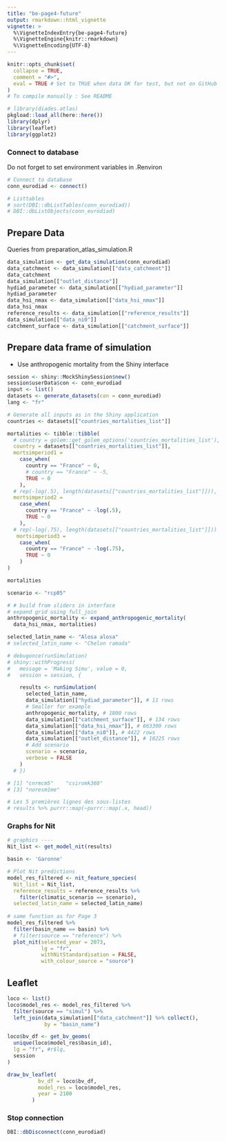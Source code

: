```yaml
---
title: "be-page4-future"
output: rmarkdown::html_vignette
vignette: >
  %\VignetteIndexEntry{be-page4-future}
  %\VignetteEngine{knitr::rmarkdown}
  %\VignetteEncoding{UTF-8}
---
```


```r
knitr::opts_chunk$set(
  collapse = TRUE,
  comment = "#>",
  eval = TRUE # Set to TRUE when data OK for test, but not on GitHub
)
# To compile manually : See README
```

```r
# library(diades.atlas)
pkgload::load_all(here::here())
library(dplyr)
library(leaflet)
library(ggplot2)
```

### Connect to database

Do not forget to set environment variables in .Renviron
```r
# Connect to database
conn_eurodiad <- connect()

# Listtables
# sort(DBI::dbListTables(conn_eurodiad))
# DBI::dbListObjects(conn_eurodiad)
```

## Prepare Data

Queries from preparation_atlas_simulation.R

```r
data_simulation <- get_data_simulation(conn_eurodiad)
data_catchment <- data_simulation[["data_catchment"]]
data_catchment
data_simulation[["outlet_distance"]]
hydiad_parameter <- data_simulation[["hydiad_parameter"]]
hydiad_parameter
data_hsi_nmax <- data_simulation[["data_hsi_nmax"]]
data_hsi_nmax
reference_results <- data_simulation[["reference_results"]]
data_simulation[["data_ni0"]]
catchment_surface <- data_simulation[["catchment_surface"]]
```

## Prepare data frame of simulation

- Use anthropogenic mortality from the Shiny interface

```r
session <- shiny::MockShinySession$new()
session$userData$con <- conn_eurodiad
input <- list()
datasets <- generate_datasets(con = conn_eurodiad)
lang <- "fr"

# Generate all inputs as in the Shiny application
countries <- datasets[["countries_mortalities_list"]]

mortalities <- tibble::tibble(
  # country = golem::get_golem_options('countries_mortalities_list'),
  country = datasets[["countries_mortalities_list"]],
  mortsimperiod1 = 
    case_when(
      country == "France" ~ 0,
      # country == "France" ~ -5,
      TRUE ~ 0
    ),
  # rep(-log(.5), length(datasets[["countries_mortalities_list"]])),
  mortsimperiod2 = 
    case_when(
      country == "France" ~ -log(.5),
      TRUE ~ 0
    ),
  # rep(-log(.75), length(datasets[["countries_mortalities_list"]]))
   mortsimperiod3 = 
    case_when(
      country == "France" ~ -log(.75),
      TRUE ~ 0
    )
)

mortalities

scenario <- "rcp85"

# # build from sliders in interface 
# expand grid using full_join
anthropogenic_mortality <- expand_anthropogenic_mortality(
  data_hsi_nmax, mortalities)

selected_latin_name <- "Alosa alosa"
# selected_latin_name <- "Chelon ramada"

# debugonce(runSimulation)
# shiny::withProgress(
#   message = 'Making Simu', value = 0, 
#   session = session, {

    results <- runSimulation(
      selected_latin_name, 
      data_simulation[["hydiad_parameter"]], # 11 rows
      # Smaller for example
      anthropogenic_mortality, # 1800 rows
      data_simulation[["catchment_surface"]], # 134 rows
      data_simulation[["data_hsi_nmax"]], # 663300 rows
      data_simulation[["data_ni0"]], # 4422 rows
      data_simulation[["outlet_distance"]], # 18225 rows
      # Add scenario
      scenario = scenario,
      verbose = FALSE
    )
  # })

# [1] "cnrmcm5"    "csiromk360"
# [3] "noresm1me" 

# Les 5 premières lignes des sous-listes
# results %>% purrr::map(~purrr::map(.x, head))
```

### Graphs for Nit

```r
# graphics ----
Nit_list <- get_model_nit(results) 

basin <- 'Garonne'

# Plot Nit predictions
model_res_filtered <- nit_feature_species(
  Nit_list = Nit_list,
  reference_results = reference_results %>%
    filter(climatic_scenario == scenario),
  selected_latin_name = selected_latin_name)
  
# same function as for Page 3
model_res_filtered %>% 
  filter(basin_name == basin) %>% 
  # filter(source == "reference") %>% 
  plot_nit(selected_year = 2073,
           lg = "fr",
           withNitStandardisation = FALSE,
           with_colour_source = "source")

```

## Leaflet

```r
loco <- list()
loco$model_res <- model_res_filtered %>% 
  filter(source == "simul") %>% 
  left_join(data_simulation[["data_catchment"]] %>% collect(),
            by = "basin_name")

loco$bv_df <- get_bv_geoms(
  unique(loco$model_res$basin_id),
  lg = "fr", #r$lg,
  session
)

draw_bv_leaflet(
          bv_df = loco$bv_df,
          model_res = loco$model_res,
          year = 2100
        )
```


### Stop connection

```r
DBI::dbDisconnect(conn_eurodiad)
```
